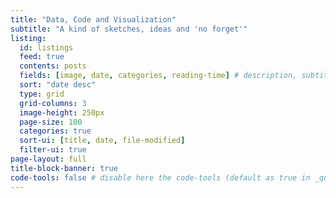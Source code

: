 ```yaml
---
title: "Data, Code and Visualization"
subtitle: "A kind of sketches, ideas and 'no forget'"
listing:
  id: listings
  feed: true
  contents: posts
  fields: [image, date, categories, reading-time] # description, subtitle, file-modified
  sort: "date desc"
  type: grid 
  grid-columns: 3
  image-height: 250px
  page-size: 100
  categories: true
  sort-ui: [title, date, file-modified]
  filter-ui: true
page-layout: full
title-block-banner: true
code-tools: false # disable here the code-tools (default as true in _quarto.yml)
---
```


<!-- You can review the following documents for additional information: -->

::: {#listings}
:::

<!-- Learn more about Quarto [here](https://www.quarto.com). -->
